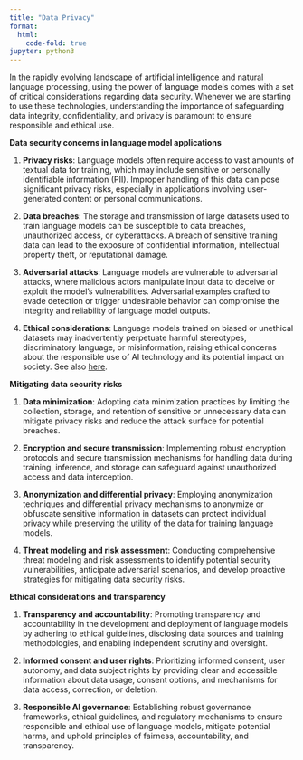 ```yaml
---
title: "Data Privacy"
format:
  html:
    code-fold: true
jupyter: python3
---
```


In the rapidly evolving landscape of artificial intelligence and natural language processing, using the power of language models comes with a set of critical considerations regarding data security. 
Whenever we are starting to use these technologies, understanding the importance of safeguarding data integrity, confidentiality, and privacy is paramount to ensure responsible and ethical use.


**Data security concerns in language model applications**

1. **Privacy risks**: Language models often require access to vast amounts of textual data for training, which may include sensitive or personally identifiable information (PII). Improper handling of this data can pose significant privacy risks, especially in applications involving user-generated content or personal communications.

2. **Data breaches**: The storage and transmission of large datasets used to train language models can be susceptible to data breaches, unauthorized access, or cyberattacks. A breach of sensitive training data can lead to the exposure of confidential information, intellectual property theft, or reputational damage.

3. **Adversarial attacks**: Language models are vulnerable to adversarial attacks, where malicious actors manipulate input data to deceive or exploit the model's vulnerabilities. Adversarial examples crafted to evade detection or trigger undesirable behavior can compromise the integrity and reliability of language model outputs.

4. **Ethical considerations**: Language models trained on biased or unethical datasets may inadvertently perpetuate harmful stereotypes, discriminatory language, or misinformation, raising ethical concerns about the responsible use of AI technology and its potential impact on society. See also [here](bias.qmd).



**Mitigating data security risks**

1. **Data minimization**: Adopting data minimization practices by limiting the collection, storage, and retention of sensitive or unnecessary data can mitigate privacy risks and reduce the attack surface for potential breaches.

2. **Encryption and secure transmission**: Implementing robust encryption protocols and secure transmission mechanisms for handling data during training, inference, and storage can safeguard against unauthorized access and data interception.

3. **Anonymization and differential privacy**: Employing anonymization techniques and differential privacy mechanisms to anonymize or obfuscate sensitive information in datasets can protect individual privacy while preserving the utility of the data for training language models.

4. **Threat modeling and risk assessment**: Conducting comprehensive threat modeling and risk assessments to identify potential security vulnerabilities, anticipate adversarial scenarios, and develop proactive strategies for mitigating data security risks.


**Ethical considerations and transparency**

1. **Transparency and accountability**: Promoting transparency and accountability in the development and deployment of language models by adhering to ethical guidelines, disclosing data sources and training methodologies, and enabling independent scrutiny and oversight.

2. **Informed consent and user rights**: Prioritizing informed consent, user autonomy, and data subject rights by providing clear and accessible information about data usage, consent options, and mechanisms for data access, correction, or deletion.

3. **Responsible AI governance**: Establishing robust governance frameworks, ethical guidelines, and regulatory mechanisms to ensure responsible and ethical use of language models, mitigate potential harms, and uphold principles of fairness, accountability, and transparency.
